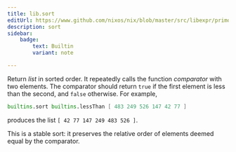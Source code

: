 ```yaml
---
title: lib.sort
editUrl: https://www.github.com/nixos/nix/blob/master/src/libexpr/primops.cc
description: sort
sidebar:
    badge: 
        text: Builtin
        variant: note

---
```



Return *list* in sorted order. It repeatedly calls the function
*comparator* with two elements. The comparator should return `true`
if the first element is less than the second, and `false` otherwise.
For example,

```nix
builtins.sort builtins.lessThan [ 483 249 526 147 42 77 ]
```

produces the list `[ 42 77 147 249 483 526 ]`.

This is a stable sort: it preserves the relative order of elements
deemed equal by the comparator.

